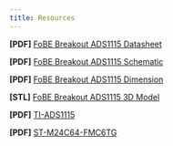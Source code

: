 ```yaml
---
title: Resources
---
```


**[PDF]** [FoBE Breakout ADS1115 Datasheet](/assets/files/f2208/f2208.prj.datasheet.r1a.pdf)

**[PDF]** [FoBE Breakout ADS1115 Schematic](/assets/files/f2208/f2208.prj.sch.r1a.pdf)

**[PDF]** [FoBE Breakout ADS1115 Dimension](/assets/files/f2208/f2208.prj.dim.r1a.pdf)

**[STL]** [FoBE Breakout ADS1115 3D Model](/assets/files/f2208/f2208.prj.model.r1a.stl)

**[PDF]** [TI-ADS1115](https://www.ti.com.cn/cn/lit/ds/symlink/ads1115.pdf?ts=1754741074253&ref_url=https%253A%252F%252Fwww.ti.com.cn%252Fproduct%252Fcn%252FADS1115)

**[PDF]** [ST-M24C64-FMC6TG](https://atta.szlcsc.com/upload/public/pdf/source/20190505/C143943_93BB3DF2AB70DCE689FCC99F0548A5AE.pdf)